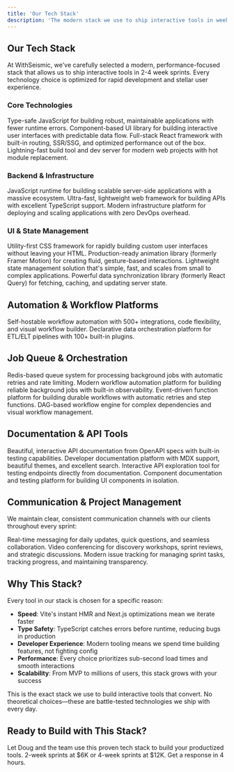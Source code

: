 ```yaml
---
title: 'Our Tech Stack'
description: 'The modern stack we use to ship interactive tools in weeks, not months'
---
```


## Our Tech Stack

At WithSeismic, we've carefully selected a modern, performance-focused stack that allows us to ship interactive tools in 2-4 week sprints. Every technology choice is optimized for rapid development and stellar user experience.

### Core Technologies

<CardGroup cols={2}>
  <Card title="TypeScript" icon="code" href="https://www.typescriptlang.org/">
    Type-safe JavaScript for building robust, maintainable applications with fewer runtime errors.
  </Card>
  <Card title="React" icon="react" href="https://react.dev/">
    Component-based UI library for building interactive user interfaces with predictable data flow.
  </Card>
  <Card title="Next.js" icon="n" href="https://nextjs.org/">
    Full-stack React framework with built-in routing, SSR/SSG, and optimized performance out of the box.
  </Card>
  <Card title="Vite" icon="bolt" href="https://vite.dev/">
    Lightning-fast build tool and dev server for modern web projects with hot module replacement.
  </Card>
</CardGroup>

### Backend & Infrastructure

<CardGroup cols={2}>
  <Card title="Node.js" icon="node" href="https://nodejs.org/">
    JavaScript runtime for building scalable server-side applications with a massive ecosystem.
  </Card>
  <Card title="Hono" icon="fire" href="https://hono.dev/">
    Ultra-fast, lightweight web framework for building APIs with excellent TypeScript support.
  </Card>
  <Card title="Railway" icon="train" href="https://railway.app/">
    Modern infrastructure platform for deploying and scaling applications with zero DevOps overhead.
  </Card>
</CardGroup>

### UI & State Management

<CardGroup cols={2}>
  <Card title="Tailwind CSS" icon="palette" href="https://tailwindcss.com/">
    Utility-first CSS framework for rapidly building custom user interfaces without leaving your HTML.
  </Card>
  <Card title="Motion" icon="wand-magic-sparkles" href="https://motion.dev/">
    Production-ready animation library (formerly Framer Motion) for creating fluid, gesture-based interactions.
  </Card>
  <Card title="Zustand" icon="database" href="https://zustand-demo.pmnd.rs/">
    Lightweight state management solution that's simple, fast, and scales from small to complex applications.
  </Card>
  <Card title="TanStack Query" icon="arrows-rotate" href="https://tanstack.com/query">
    Powerful data synchronization library (formerly React Query) for fetching, caching, and updating server state.
  </Card>
</CardGroup>

## Automation & Workflow Platforms

<CardGroup cols={2}>
  <Card title="n8n" icon="network-wired" href="https://n8n.io/">
    Self-hostable workflow automation with 500+ integrations, code flexibility, and visual workflow builder.
  </Card>
  <Card title="Kestra" icon="water" href="https://kestra.io/">
    Declarative data orchestration platform for ETL/ELT pipelines with 100+ built-in plugins.
  </Card>
</CardGroup>

## Job Queue & Orchestration

<CardGroup cols={2}>
  <Card title="BullMQ" icon="gauge" href="https://docs.bullmq.io/">
    Redis-based queue system for processing background jobs with automatic retries and rate limiting.
  </Card>
  <Card title="Trigger.dev" icon="play" href="https://trigger.dev/">
    Modern workflow automation platform for building reliable background jobs with built-in observability.
  </Card>
  <Card title="Inngest" icon="bolt-lightning" href="https://www.inngest.com/">
    Event-driven function platform for building durable workflows with automatic retries and step functions.
  </Card>
  <Card title="Hatchet" icon="hammer" href="https://hatchet.run/">
    DAG-based workflow engine for complex dependencies and visual workflow management.
  </Card>
</CardGroup>

## Documentation & API Tools

<CardGroup cols={2}>
  <Card title="OpenAPI/Scalar" icon="book-open" href="https://scalar.com/">
    Beautiful, interactive API documentation from OpenAPI specs with built-in testing capabilities.
  </Card>
  <Card title="Mintlify" icon="file-lines" href="https://mintlify.com/">
    Developer documentation platform with MDX support, beautiful themes, and excellent search.
  </Card>
  <Card title="Swagger UI" icon="code" href="https://swagger.io/tools/swagger-ui/">
    Interactive API exploration tool for testing endpoints directly from documentation.
  </Card>
  <Card title="Storybook" icon="book" href="https://storybook.js.org/">
    Component documentation and testing platform for building UI components in isolation.
  </Card>
</CardGroup>

## Communication & Project Management

We maintain clear, consistent communication channels with our clients throughout every sprint:

<CardGroup cols={3}>
  <Card title="Slack" icon="slack" href="https://slack.com/">
    Real-time messaging for daily updates, quick questions, and seamless collaboration.
  </Card>
  <Card title="Google Meet" icon="video" href="https://meet.google.com/">
    Video conferencing for discovery workshops, sprint reviews, and strategic discussions.
  </Card>
  <Card title="Linear" icon="list-check" href="https://linear.app/">
    Modern issue tracking for managing sprint tasks, tracking progress, and maintaining transparency.
  </Card>
</CardGroup>

## Why This Stack?

Every tool in our stack is chosen for a specific reason:

- **Speed**: Vite's instant HMR and Next.js optimizations mean we iterate faster
- **Type Safety**: TypeScript catches errors before runtime, reducing bugs in production
- **Developer Experience**: Modern tooling means we spend time building features, not fighting config
- **Performance**: Every choice prioritizes sub-second load times and smooth interactions
- **Scalability**: From MVP to millions of users, this stack grows with your success

<Info>
  This is the exact stack we use to build interactive tools that convert. No theoretical choices—these are battle-tested technologies we ship with every day.
</Info>

## Ready to Build with This Stack?

<Card title="Book Your Sprint" icon="rocket" href="/quickstart">
  Let Doug and the team use this proven tech stack to build your productized tools. 2-week sprints at $6K or 4-week sprints at $12K. Get a response in 4 hours.
</Card>


